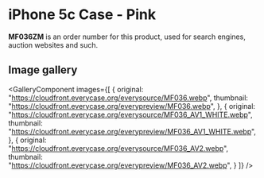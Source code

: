 
# iPhone 5c Case - Pink

<Callout type='info' emoji='👉🏻'>**MF036ZM** is an order number for this product, used for search engines, auction websites and such.</Callout>

## Image gallery

<GalleryComponent
    images={[
      {
        original: "https://cloudfront.everycase.org/everysource/MF036.webp",
        thumbnail: "https://cloudfront.everycase.org/everypreview/MF036.webp",
      },
      {
        original: "https://cloudfront.everycase.org/everysource/MF036_AV1_WHITE.webp",
        thumbnail: "https://cloudfront.everycase.org/everypreview/MF036_AV1_WHITE.webp",
      },
      {
        original: "https://cloudfront.everycase.org/everysource/MF036_AV2.webp",
        thumbnail: "https://cloudfront.everycase.org/everypreview/MF036_AV2.webp",
      }
    ]}
  />
